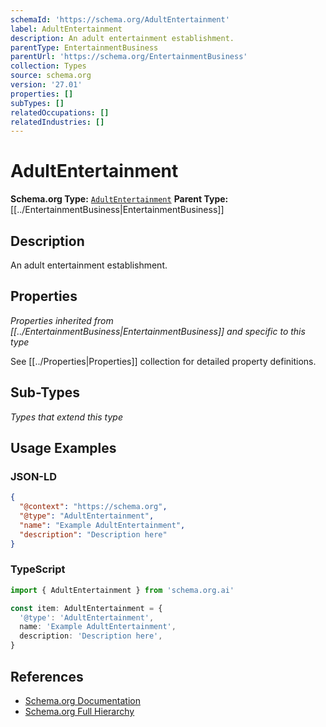 ```yaml
---
schemaId: 'https://schema.org/AdultEntertainment'
label: AdultEntertainment
description: An adult entertainment establishment.
parentType: EntertainmentBusiness
parentUrl: 'https://schema.org/EntertainmentBusiness'
collection: Types
source: schema.org
version: '27.01'
properties: []
subTypes: []
relatedOccupations: []
relatedIndustries: []
---
```

# AdultEntertainment

**Schema.org Type:** [`AdultEntertainment`](https://schema.org/AdultEntertainment)
**Parent Type:** [[../EntertainmentBusiness|EntertainmentBusiness]]

## Description

An adult entertainment establishment.

## Properties

*Properties inherited from [[../EntertainmentBusiness|EntertainmentBusiness]] and specific to this type*

See [[../Properties|Properties]] collection for detailed property definitions.

## Sub-Types

*Types that extend this type*

## Usage Examples

### JSON-LD

```json
{
  "@context": "https://schema.org",
  "@type": "AdultEntertainment",
  "name": "Example AdultEntertainment",
  "description": "Description here"
}
```

### TypeScript

```typescript
import { AdultEntertainment } from 'schema.org.ai'

const item: AdultEntertainment = {
  '@type': 'AdultEntertainment',
  name: 'Example AdultEntertainment',
  description: 'Description here',
}
```

## References

- [Schema.org Documentation](https://schema.org/AdultEntertainment)
- [Schema.org Full Hierarchy](https://schema.org/docs/full.html)
